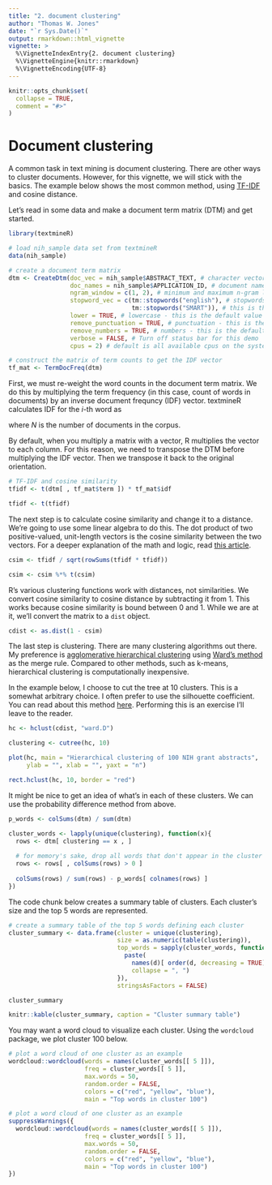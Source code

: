 ```yaml
---
title: "2. document clustering"
author: "Thomas W. Jones"
date: "`r Sys.Date()`"
output: rmarkdown::html_vignette
vignette: >
  %\VignetteIndexEntry{2. document clustering}
  %\VignetteEngine{knitr::rmarkdown}
  %\VignetteEncoding{UTF-8}
---
```


```r
knitr::opts_chunk$set(
  collapse = TRUE,
  comment = "#>"
)
```

# Document clustering

A common task in text mining is document clustering. There are other ways to cluster documents. However, for this vignette, we will stick with the basics. The example below shows the most common method, using [TF-IDF](https://en.wikipedia.org/wiki/Tf–idf) and cosine distance. 

Let's read in some data and make a document term matrix (DTM) and get started.

```r
library(textmineR)

# load nih_sample data set from textmineR
data(nih_sample)

# create a document term matrix 
dtm <- CreateDtm(doc_vec = nih_sample$ABSTRACT_TEXT, # character vector of documents
                 doc_names = nih_sample$APPLICATION_ID, # document names
                 ngram_window = c(1, 2), # minimum and maximum n-gram length
                 stopword_vec = c(tm::stopwords("english"), # stopwords from tm
                                  tm::stopwords("SMART")), # this is the default value
                 lower = TRUE, # lowercase - this is the default value
                 remove_punctuation = TRUE, # punctuation - this is the default
                 remove_numbers = TRUE, # numbers - this is the default
                 verbose = FALSE, # Turn off status bar for this demo
                 cpus = 2) # default is all available cpus on the system

# construct the matrix of term counts to get the IDF vector
tf_mat <- TermDocFreq(dtm)

```


First, we must re-weight the word counts in the document term matrix. We do this by multiplying the term frequency (in this case, count of words in documents) by an inverse document frequncy (IDF) vector. textmineR calculates IDF for the $i$-th word as

\begin{align}
  IDF_i = ln\big(\frac{N}{\sum_{j = 1}^N C(word_i, doc_j)}\big)
\end{align}

where $N$ is the number of documents in the corpus. 

By default, when you multiply a matrix with a vector, R multiplies the vector to each column. For this reason, we need to transpose the DTM before multiplying the IDF vector. Then we transpose it back to the original orientation.

```r

# TF-IDF and cosine similarity
tfidf <- t(dtm[ , tf_mat$term ]) * tf_mat$idf

tfidf <- t(tfidf)

```

The next step is to calculate cosine similarity and change it to a distance. We're going to use some linear algebra to do this. The dot product of two positive-valued, unit-length vectors is the cosine similarity between the two vectors. For a deeper explanation of the math and logic, read [this article](https://anythingbutrbitrary.blogspot.com/2013/03/build-search-engine-in-20-minutes-or.html).

```r

csim <- tfidf / sqrt(rowSums(tfidf * tfidf))

csim <- csim %*% t(csim)

```

R's various clustering functions work with distances, not similarities. We convert cosine similarity to cosine distance by subtracting it from $1$. This works because cosine similarity is bound between $0$ and $1$. While we are at it, we'll convert the matrix to a `dist` object.

```r

cdist <- as.dist(1 - csim)

```

The last step is clustering. There are many clustering algorithms out there. My preference is [agglomerative hierarchical clustering](https://en.wikipedia.org/wiki/Hierarchical_clustering) using [Ward's method](https://en.wikipedia.org/wiki/Ward%27s_method) as the merge rule. Compared to other methods, such as k-means, hierarchical clustering is computationally inexpensive. 

In the example below, I choose to cut the tree at $10$ clusters. This is a somewhat arbitrary choice. I often prefer to use the silhouette coefficient. You can read about this method [here](http://www.sthda.com/english/articles/29-cluster-validation-essentials/96-determining-the-optimal-number-of-clusters-3-must-know-methods/). Performing this is an exercise I'll leave to the reader.

```r

hc <- hclust(cdist, "ward.D")

clustering <- cutree(hc, 10)

plot(hc, main = "Hierarchical clustering of 100 NIH grant abstracts",
     ylab = "", xlab = "", yaxt = "n")

rect.hclust(hc, 10, border = "red")

```

It might be nice to get an idea of what's in each of these clusters. We can use the probability difference method from above. 


```r
p_words <- colSums(dtm) / sum(dtm)

cluster_words <- lapply(unique(clustering), function(x){
  rows <- dtm[ clustering == x , ]
  
  # for memory's sake, drop all words that don't appear in the cluster
  rows <- rows[ , colSums(rows) > 0 ]
  
  colSums(rows) / sum(rows) - p_words[ colnames(rows) ]
})

```

The code chunk below creates a summary table of clusters. Each cluster's size and the top 5 words are represented. 

```r
# create a summary table of the top 5 words defining each cluster
cluster_summary <- data.frame(cluster = unique(clustering),
                              size = as.numeric(table(clustering)),
                              top_words = sapply(cluster_words, function(d){
                                paste(
                                  names(d)[ order(d, decreasing = TRUE) ][ 1:5 ], 
                                  collapse = ", ")
                              }),
                              stringsAsFactors = FALSE)

```

```r
cluster_summary
```

```r
knitr::kable(cluster_summary, caption = "Cluster summary table")
```


You may want a word cloud to visualize each cluster. Using the `wordcloud` package, we plot cluster 100 below.

```r
# plot a word cloud of one cluster as an example
wordcloud::wordcloud(words = names(cluster_words[[ 5 ]]), 
                     freq = cluster_words[[ 5 ]], 
                     max.words = 50, 
                     random.order = FALSE, 
                     colors = c("red", "yellow", "blue"),
                     main = "Top words in cluster 100")
```



```r
# plot a word cloud of one cluster as an example
suppressWarnings({
  wordcloud::wordcloud(words = names(cluster_words[[ 5 ]]), 
                     freq = cluster_words[[ 5 ]], 
                     max.words = 50, 
                     random.order = FALSE, 
                     colors = c("red", "yellow", "blue"),
                     main = "Top words in cluster 100")
})

```

